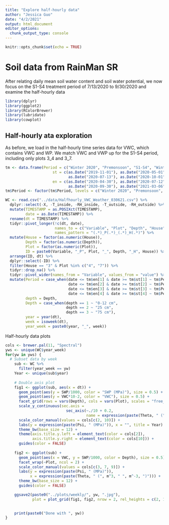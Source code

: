 ```yaml
---
title: "Explore half-hourly data"
author: "Jessica Guo"
date: "4/2/2021"
output: html_document
editor_options: 
  chunk_output_type: console
---
```


```r
knitr::opts_chunk$set(echo = TRUE)
```

# Soil data from RainMan SR

After relating daily mean soil water content and soil water potential, we now focus on the S1-S4 treatment period of 7/13/2020 to 9/30/2020 and examine the half-hourly data

```r
library(dplyr)
library(ggplot2)
library(RColorBrewer)
library(lubridate)
library(cowplot)
```

## Half-hourly ata exploration

As before, we load in the half-hourly time series data for VWC, which contains VWC and WP. We match VWC and VWP up for the S1-S4 period, including only plots 3_4 and 3_7. 

```r
tm <- data.frame(Period = c("Winter 2020", "Premonsoon", "S1-S4", "Winter 2021"),
                     st = c(as.Date("2019-11-01"), as.Date("2020-05-01"), 
                            as.Date("2020-07-13"), as.Date("2020-10-01")),
                     en = c(as.Date("2020-04-30"), as.Date("2020-07-12"),
                            as.Date("2020-09-30"), as.Date("2021-03-06")))
tm$Period <- factor(tm$Period, levels = c("Winter 2020", "Premonsoon", "S1-S4", "Winter 2021"))

WC <- read.csv("../data/Halfhourly_VWC_Weather_030621.csv") %>%
  dplyr::select(-X, -T_inside, -RH_inside, -T_outside, -RH_outside) %>%
  mutate(TIMESTAMP = as.POSIXct(TIMESTAMP),
         date = as.Date(TIMESTAMP)) %>%
  rename(dt = TIMESTAMP) %>%
  tidyr::pivot_longer(!c(dt, date), 
                      names_to = c("Variable", "Plot", "Depth", "House"), 
                      names_pattern = "(.*)_P(.*)_(.*)_H(.*)") %>%
  mutate(House = factor(as.numeric(House)),
         Depth = factor(as.numeric(Depth)),
         Plot = factor(as.numeric(Plot)),
         ID = paste0(Variable, "_P", Plot, "_", Depth, "_H", House)) %>%
  arrange(ID, dt) %>%
  dplyr::select(-ID) %>%
  filter(House == "3" & Plot %in% c("4", "7")) %>%
  tidyr::drop_na() %>%
  tidyr::pivot_wider(names_from = "Variable", values_from = "value") %>%
  mutate(Period = case_when(date <= tm$en[1] & date >= tm$st[1] ~ tm$Period[1],
                            date <= tm$en[2] & date >= tm$st[2] ~ tm$Period[2],
                            date <= tm$en[3] & date >= tm$st[3] ~ tm$Period[3],
                            date <= tm$en[4] & date >= tm$st[4] ~ tm$Period[4]),
         depth = Depth,
         Depth = case_when(depth == 1 ~ "0-12 cm",
                           depth == 2 ~ "25 cm",
                           depth == 3 ~ "75 cm"),
         year = year(dt),
         week = isoweek(dt),
         year_week = paste0(year, "_", week))
```

Half-hourly data plots
```r
cols <- brewer.pal(11, "Spectral")
yws <- unique(WC$year_week)
for(yw in yws) {
  # Subset data by week
    sub <- WC %>%
      filter(year_week == yw)
    Year <- unique(sub$year)
    
    # Double axis plot
    fig1 <- ggplot(sub, aes(x = dt)) +
      geom_point(aes(y = SWP/1000, color = "SWP (MPa)"), size = 0.5) +
      geom_point(aes(y = VWC*10-2, color = "VWC"), size = 0.5) +
      facet_grid(rows = vars(Depth), cols = vars(Plot), scales = "free_y") +
      scale_y_continuous(sec.axis = 
                           sec_axis(~./10 + 0.2,
                                    name = expression(paste(Theta, " (", m^3, " ", m^-3, ")")))) +
      scale_color_manual(values = cols[c(2, 10)]) +
      labs(y = expression(paste(Psi, " (MPa)")), x = "", title = Year) +
      theme_bw(base_size = 12) +
      theme(axis.title.y.left = element_text(color = cols[2]),
            axis.title.y.right = element_text(color = cols[10])) +
      guides(color = FALSE)
    
    fig2 <- ggplot(sub) +
      geom_point(aes(x = VWC, y = SWP/1000, color = Depth), size = 0.5) +
      facet_wrap(~Plot, ncol = 2) +
      scale_color_manual(values = cols[c(3, 7, 9)]) +
      labs(y = expression(paste(Psi, " (MPa)")), 
           x = expression(paste(Theta, " (", m^3, " ", m^-3, ")"))) +
      theme_bw(base_size = 12) +
      guides(color = FALSE)

    ggsave2(paste0("../plots/weekly/", yw, ".jpg"),
            plot = plot_grid(fig1, fig2, nrow = 2, rel_heights = c(2, 1)),                             height = 6, width = 6, units = "in")

    
    print(paste0("Done with ", yw))
}
```